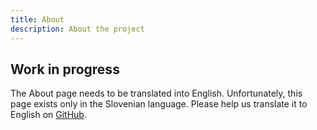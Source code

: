 ```yaml
---
title: About
description: About the project
---
```



<Construction size="4rem" className="mx-auto"/>

## Work in progress

The About page needs to be translated into English. Unfortunately, this page exists only in the  <Link href="/sl/o-projektu">Slovenian</Link> language.
Please help us translate it to English on  [GitHub](https://github.com/sledilnik/zdravniki/blob/master/src/content/en/about.md).
